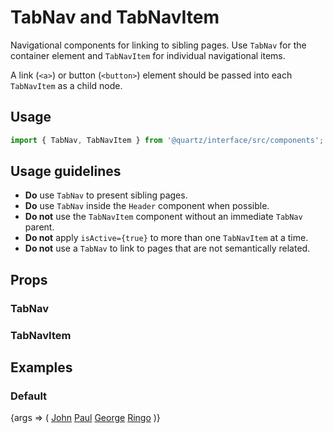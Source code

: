 
<Meta title="TabNav" component={TabNav} />

# TabNav and TabNavItem

Navigational components for linking to sibling pages. Use `TabNav` for the container element and `TabNavItem` for individual navigational items.

A link (`<a>`) or button (`<button>`) element should be passed into each `TabNavItem` as a child node.

## Usage

```js
import { TabNav, TabNavItem } from '@quartz/interface/src/components';
```

## Usage guidelines

- **Do** use `TabNav` to present sibling pages.
- **Do** use `TabNav` inside the `Header` component when possible.
- **Do not** use the `TabNavItem` component without an immediate `TabNav` parent.
- **Do not** apply `isActive={true}` to more than one `TabNavItem` at a time.
- **Do not** use a `TabNav` to link to pages that are not semantically related.

## Props

### TabNav

<Props of={TabNav} />

### TabNavItem

<Props of={TabNavItem} />

## Examples

### Default

<Canvas>
	<Story name="Default">
		{args => (
			<TabNav>
				<TabNavItem isActive={true}>
					<a style={{color: 'inherit'}} href="#">John</a>
				</TabNavItem>
				<TabNavItem>
					<a style={{color: 'inherit'}} href="#">Paul</a>
				</TabNavItem>
				<TabNavItem>
					<a style={{color: 'inherit'}} href="#">George</a>
				</TabNavItem>
				<TabNavItem>
					<a style={{color: 'inherit'}} href="#">Ringo</a>
				</TabNavItem>
			</TabNav>
		)}
	</Story>
</Canvas>

